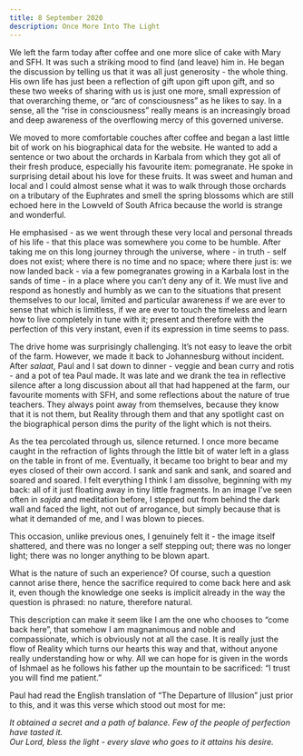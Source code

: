 ```yaml
---
title: 8 September 2020
description: Once More Into The Light
---
```


We left the farm today after coffee and one more slice of cake with Mary and SFH. It was such a striking mood to find (and leave) him in. He began the discussion by telling us that it was all just generosity - the whole thing. His own life has just been a reflection of gift upon gift upon gift, and so these two weeks of sharing with us is just one more, small expression of that overarching theme, or “arc of consciousness” as he likes to say. In a sense, all the “rise in consciousness” really means is an increasingly broad and deep awareness of the overflowing mercy of this governed universe.

We moved to more comfortable couches after coffee and began a last little bit of work on his biographical data for the website. He wanted to add a sentence or two about the orchards in Karbala from which they got all of their fresh produce, especially his favourite item: pomegranate. He spoke in surprising detail about his love for these fruits. It was sweet and human and local and I could almost sense what it was to walk through those orchards on a tributary of the Euphrates and smell the spring blossoms which are still echoed here in the Lowveld of South Africa because the world is strange and wonderful.

He emphasised - as we went through these very local and personal threads of his life - that this place was somewhere you come to be humble. After taking me on this long journey through the universe, where - in truth - self does not exist; where there is no time and no space; where there just is: we now landed back - via a few pomegranates growing in a Karbala lost in the sands of time - in a place where you can’t deny any of it. We must live and respond as honestly and humbly as we can to the situations that present themselves to our local, limited and particular awareness if we are ever to sense that which is limitless, if we are ever to touch the timeless and learn how to live completely in tune with it; present and therefore with the perfection of this very instant, even if its expression in time seems to pass.

The drive home was surprisingly challenging. It’s not easy to leave the orbit of the farm. However, we made it back to Johannesburg without incident. After _salaat_, Paul and I sat down to dinner - veggie and bean curry and rotis - and a pot of tea Paul made. It was late and we drank the tea in reflective silence after a long discussion about all that had happened at the farm, our favourite moments with SFH, and some reflections about the nature of true teachers. They always point away from themselves, because they know that it is not them, but Reality through them and that any spotlight cast on the biographical person dims the purity of the light which is not theirs.

As the tea percolated through us, silence returned. I once more became caught in the refraction of lights through the little bit of water left in a glass on the table in front of me. Eventually, it became too bright to bear and my eyes closed of their own accord. I sank and sank and sank, and soared and soared and soared. I felt everything I think I am dissolve, beginning with my back: all of it just floating away in tiny little fragments. In an image I’ve seen often in _sajda_ and meditation before, I stepped out from behind the dark wall and faced the light, not out of arrogance, but simply because that is what it demanded of me, and I was blown to pieces. 

This occasion, unlike previous ones, I genuinely felt it - the image itself shattered, and there was no longer a self stepping out; there was no longer light; there was no longer anything to be blown apart. 

What is the nature of such an experience? Of course, such a question cannot arise there, hence the sacrifice required to come back here and ask it, even though the knowledge one seeks is implicit already in the way the question is phrased: no nature, therefore natural.

This description can make it seem like I am the one who chooses to “come back here”, that somehow I am magnanimous and noble and compassionate, which is obviously not at all the case. It is really just the flow of Reality which turns our hearts this way and that, without anyone really understanding how or why. All we can hope for is given in the words of Ishmael as he follows his father up the mountain to be sacrificed: “I trust you will find me patient.” 

Paul had read the English translation of “The Departure of Illusion” just prior to this, and it was this verse which stood out most for me:

*It obtained a secret and a path of balance. Few of the people of perfection have tasted it. \
Our Lord, bless the light - every slave who goes to it attains his desire.*
